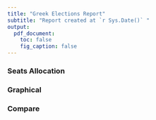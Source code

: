 ```yaml
---
title: "Greek Elections Report"
subtitle: "Report created at `r Sys.Date()` "
output:
  pdf_document:
    toc: false
    fig_caption: false
---
```



### Seats Allocation


### Graphical 


### Compare
